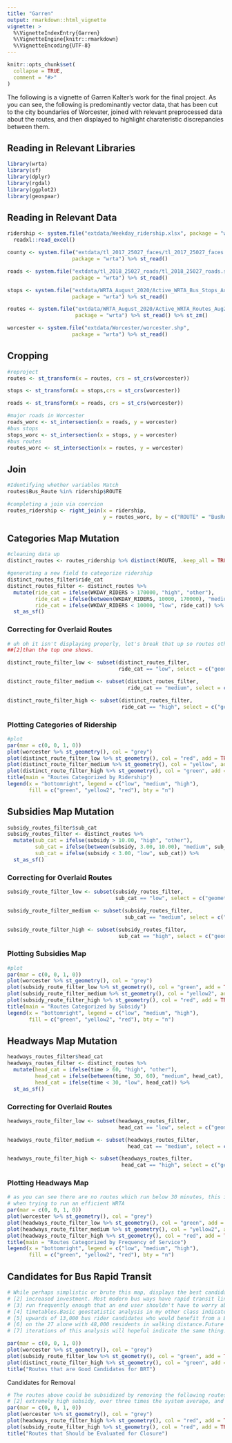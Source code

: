 ```yaml
---
title: "Garren"
output: rmarkdown::html_vignette
vignette: >
  %\VignetteIndexEntry{Garren}
  %\VignetteEngine{knitr::rmarkdown}
  %\VignetteEncoding{UTF-8}
---
```


```r
knitr::opts_chunk$set(
  collapse = TRUE,
  comment = "#>"
)
```

The following is a vignette of Garren Kalter's work for the final project. As you can see,
the following is predominantly vector data, that has been cut to the city boundaries of Worcester, joined with relevant preprocessed data about the routes, and then displayed to highlight charateristic discrepancies between them. 

## Reading in Relevant Libraries

```r
library(wrta)
library(sf)
library(dplyr)
library(rgdal)
library(ggplot2)
library(geospaar)
```


## Reading in Relevant Data

```r
ridership <- system.file("extdata/Weekday_ridership.xlsx", package = "wrta") %>% 
  readxl::read_excel() 

county <- system.file("extdata/tl_2017_25027_faces/tl_2017_25027_faces.shp",
                     package = "wrta") %>% st_read()

roads <- system.file("extdata/tl_2018_25027_roads/tl_2018_25027_roads.shp",
                     package = "wrta") %>% st_read()

stops <- system.file("extdata/WRTA_August_2020/Active_WRTA_Bus_Stops_Aug2020.shp",
                     package = "wrta") %>% st_read()

routes <- system.file("extdata/WRTA_August_2020/Active_WRTA_Routes_Aug2020.shp",
                      package = "wrta") %>% st_read() %>% st_zm()

worcester <- system.file("extdata/Worcester/worcester.shp",
                     package = "wrta") %>% st_read()

```

## Cropping

```r
#reproject
routes <- st_transform(x = routes, crs = st_crs(worcester))

stops <- st_transform(x = stops,crs = st_crs(worcester))

roads <- st_transform(x = roads, crs = st_crs(worcester))

#major roads in Worcester
roads_worc <- st_intersection(x = roads, y = worcester) 
#bus stops
stops_worc <- st_intersection(x = stops, y = worcester)
#bus routes
routes_worc <- st_intersection(x = routes, y = worcester)

```

## Join

```r
#Identifying whether variables Match
routes$Bus_Route %in% ridership$ROUTE

#completing a join via coercion
routes_ridership <- right_join(x = ridership, 
                               y = routes_worc, by = c("ROUTE" = "BusRoute")) 
```

## Categories Map Mutation

```r
#cleaning data up
distinct_routes <- routes_ridership %>% distinct(ROUTE, .keep_all = TRUE) 

#generating a new field to categorize ridership
distinct_routes_filter$ride_cat
distinct_routes_filter <- distinct_routes %>% 
  mutate(ride_cat = ifelse(WKDAY_RIDERS > 170000, "high", "other"), 
         ride_cat = ifelse(between(WKDAY_RIDERS, 10000, 170000), "medium", ride_cat),
         ride_cat = ifelse(WKDAY_RIDERS < 10000, "low", ride_cat)) %>% 
  st_as_sf()
```

### Correcting for Overlaid Routes

```r

# uh oh it isn't displaying properly, let's break that up so routes other 
##[2]than the top one shows.

distinct_route_filter_low <- subset(distinct_routes_filter, 
                                    ride_cat == "low", select = c("geometry")) 

distinct_route_filter_medium <- subset(distinct_routes_filter, 
                                       ride_cat == "medium", select = c("geometry"))

distinct_route_filter_high <- subset(distinct_routes_filter, 
                                     ride_cat == "high", select = c("geometry"))
```

### Plotting Categories of Ridership

```r
#plot
par(mar = c(0, 0, 1, 0))
plot(worcester %>% st_geometry(), col = "grey")
plot(distinct_route_filter_low %>% st_geometry(), col = "red", add = TRUE)
plot(distinct_route_filter_medium %>% st_geometry(), col = "yellow", add = TRUE)
plot(distinct_route_filter_high %>% st_geometry(), col = "green", add = TRUE)
title(main = "Routes Categorized by Ridership")
legend(x = "bottomright", legend = c("low", "medium", "high"), 
       fill = c("green", "yellow2", "red"), bty = "n")
```

## Subsidies Map Mutation

```r
subsidy_routes_filter$sub_cat
subsidy_routes_filter <- distinct_routes %>% 
  mutate(sub_cat = ifelse(subsidy > 10.00, "high", "other"), 
         sub_cat = ifelse(between(subsidy, 3.00, 10.00), "medium", sub_cat),
         sub_cat = ifelse(subsidy < 3.00, "low", sub_cat)) %>% 
  st_as_sf()
```

### Correcting for Overlaid Routes

```r
subsidy_route_filter_low <- subset(subsidy_routes_filter, 
                                   sub_cat == "low", select = c("geometry")) 

subsidy_route_filter_medium <- subset(subsidy_routes_filter, 
                                      sub_cat == "medium", select = c("geometry"))

subsidy_route_filter_high <- subset(subsidy_routes_filter, 
                                    sub_cat == "high", select = c("geometry"))
```

### Plotting Subsidies Map

```r
#plot
par(mar = c(0, 0, 1, 0))
plot(worcester %>% st_geometry(), col = "grey")
plot(subsidy_route_filter_low %>% st_geometry(), col = "green", add = TRUE)
plot(subsidy_route_filter_medium %>% st_geometry(), col = "yellow2", add = TRUE)
plot(subsidy_route_filter_high %>% st_geometry(), col = "red", add = TRUE)
title(main = "Routes Categorized by Subsidy")
legend(x = "bottomright", legend = c("low", "medium", "high"), 
       fill = c("green", "yellow2", "red"), bty = "n")

```


## Headways Map Mutation

```r
headways_routes_filter$head_cat
headways_routes_filter <- distinct_routes %>% 
  mutate(head_cat = ifelse(time > 60, "high", "other"), 
         head_cat = ifelse(between(time, 30, 60), "medium", head_cat),
         head_cat = ifelse(time < 30, "low", head_cat)) %>% 
  st_as_sf()
```

### Correcting for Overlaid Routes

```r
headways_route_filter_low <- subset(headways_routes_filter, 
                                    head_cat == "low", select = c("geometry")) 

headways_route_filter_medium <- subset(headways_routes_filter, 
                                       head_cat == "medium", select = c("geometry"))

headways_route_filter_high <- subset(headways_routes_filter, 
                                     head_cat == "high", select = c("geometry"))
```

### Plotting Headways Map
```r
# as you can see there are no routes which run below 30 minutes, this is a problem
# when trying to run an efficient WRTA
par(mar = c(0, 0, 1, 0))
plot(worcester %>% st_geometry(), col = "grey")
plot(headways_route_filter_low %>% st_geometry(), col = "green", add = TRUE)
plot(headways_route_filter_medium %>% st_geometry(), col = "yellow2", add = TRUE)
plot(headways_route_filter_high %>% st_geometry(), col = "red", add = TRUE)
title(main = "Routes Categorized by Frequency of Service")
legend(x = "bottomright", legend = c("low", "medium", "high"), 
       fill = c("green", "yellow2", "red"), bty = "n")

```

## Candidates for Bus Rapid Transit
```r
# While perhaps simplistic or brute this map, displays the best candidates for 
# [2] increased investment. Most modern bus ways have rapid transit line, which
# [3] run frequently enough that an end user shouldn't have to worry about 
# [4] timetables.Basic geostatistic analysis in my other class indicates 
# [5] upwards of 13,000 bus rider candidates who would benefit from a BRT line 
# [6] on the 27 alone with 48,000 residents in walking distance.Future
# [7] iterations of this analysis will hopeful indicate the same thing.

par(mar = c(0, 0, 1, 0))
plot(worcester %>% st_geometry(), col = "grey")
plot(subsidy_route_filter_low %>% st_geometry(), col = "green", add = TRUE)
plot(distinct_route_filter_high %>% st_geometry(), col = "green", add = TRUE)
title("Routes that are Good Candidates for BRT")


```


Candidates for Removal

```r
# The routes above could be subsidized by removing the following routes which have
# [2] extremely high subsidy, over three times the system average, and low ridership. 
par(mar = c(0, 0, 1, 0))
plot(worcester %>% st_geometry(), col = "grey")
plot(headways_route_filter_high %>% st_geometry(), col = "red", add = TRUE)
plot(subsidy_route_filter_high %>% st_geometry(), col = "red", add = TRUE)
title("Routes that Should be Evaluated for Closure")

```

